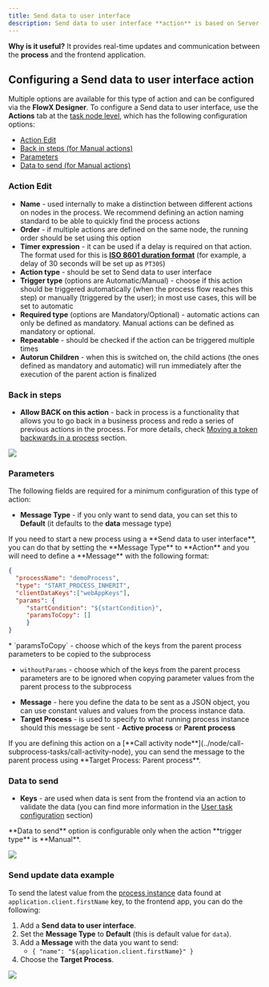 ```yaml
---
title: Send data to user interface
description: Send data to user interface **action** is based on Server-Sent Events (SSE), a web technology that enables servers to push real-time updates or events to clients over a single, long-lived HTTP connection. It provides a unidirectional communication channel from the server to the client, allowing the server to send updates to the client without the need for the client to continuously make requests.
---
```


**Why is it useful?** It provides real-time updates and communication between the **process** and the frontend application.

## Configuring a Send data to user interface action

Multiple options are available for this type of action and can be configured via the **FlowX Designer**. To configure a Send data to user interface, use the **Actions** tab at the [task node level](../../flowx-designer/managing-a-process-flow/adding-a-new-node), which has the following configuration options:

* [Action Edit](#action-edit)
* [Back in steps (for Manual actions)](#back-in-steps)
* [Parameters](#parameters)
* [Data to send (for Manual actions)](#data-to-send)

### Action Edit

* **Name** - used internally to make a distinction between different actions on nodes in the process. We recommend defining an action naming standard to be able to quickly find the process actions
* **Order** - if multiple actions are defined on the same node, the running order should be set using this option
* **Timer expression** - it can be used if a delay is required on that action. The format used for this is [**ISO 8601 duration format**](https://www.w3.org/TR/NOTE-datetime) (for example, a delay of 30 seconds will be set up as `PT30S`)
* **Action type** - should be set to Send data to user interface
* **Trigger type** (options are Automatic/Manual) - choose if this action should be triggered automatically (when the process flow reaches this step) or manually (triggered by the user); in most use cases, this will be set to automatic
* **Required type** (options are Mandatory/Optional) - automatic actions can only be defined as mandatory. Manual actions can be defined as mandatory or optional.
* **Repeatable** - should be checked if the action can be triggered multiple times
* **Autorun Children** - when this is switched on, the child actions (the ones defined as mandatory and automatic) will run immediately after the execution of the parent action is finalized

### Back in steps

* **Allow BACK on this action** - back in process is a functionality that allows you to go back in a business process and redo a series of previous actions in the process. For more details, check [Moving a token backwards in a process](../../flowx-designer/managing-a-process-flow/moving-a-token-backwards-in-a-process) section.

![](https://s3.eu-west-1.amazonaws.com/docx.flowx.ai/building-blocks/node/websocket_action_edit.png)

### Parameters

The following fields are required for a minimum configuration of this type of action:

* **Message Type** - if you only want to send data, you can set this to **Default** (it defaults to the **data** message type)

<Warning>
If you need to start a new process using a **Send data to user interface**, you can do that by setting the **Message Type** to **Action** and you will need to define a **Message** with the following format:
</Warning>


```json
{
  "processName": "demoProcess",
  "type": "START_PROCESS_INHERIT",
  "clientDataKeys":["webAppKeys"],
  "params": {
     "startCondition": "${startCondition}",
     "paramsToCopy": []
     }
}
```

<Info>
* `paramsToCopy` - choose which of the keys from the parent process parameters to be copied to the subprocess

* `withoutParams` - choose which of the keys from the parent process parameters are to be ignored when copying parameter values from the parent process to the subprocess
</Info>

* **Message** - here you define the data to be sent as a JSON object, you can use constant values and values from the process instance data.
* **Target Process** - is used to specify to what running process instance should this message be sent - **Active process** or **Parent process**

<Info>
If you are defining this action on a [**Call activity node**](../node/call-subprocess-tasks/call-activity-node), you can send the message to the parent process using **Target Process: Parent process**.
</Info>

### Data to send

* **Keys** - are used when data is sent from the frontend via an action to validate the data (you can find more information in the [User task configuration](../node/user-task-node) section)

<Warning>
**Data to send** option is configurable only when the action **trigger type** is **Manual**.
</Warning>

![](https://s3.eu-west-1.amazonaws.com/docx.flowx.ai/building-blocks/node/websocket_data_to_send.gif)

### Send update data example

To send the latest value from the [process instance](../process/process-instance) data found at `application.client.firstName` key, to the frontend app, you can do the following:

1. Add a **Send data to user interface**.
2. Set the **Message Type** to **Default** (this is default value for `data`).
3. Add a **Message** with the data you want to send:
   * `{ "name": "${application.client.firstName}" }`
4. Choose the **Target Process**.

![](https://s3.eu-west-1.amazonaws.com/docx.flowx.ai/building-blocks/node/websocket_send_update_data.gif)